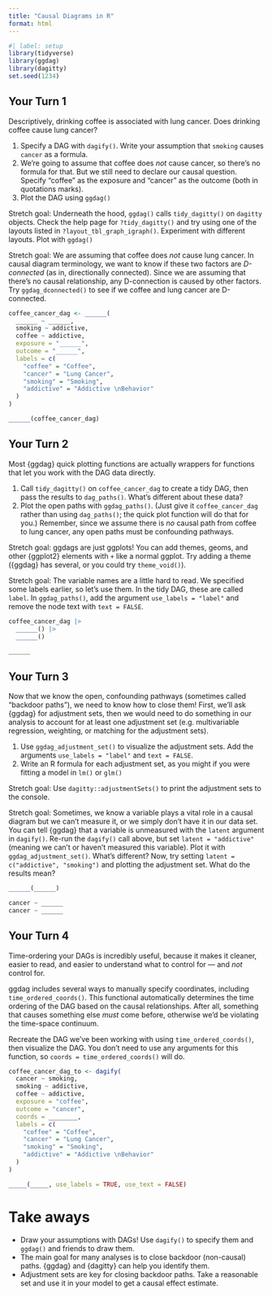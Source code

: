 ```yaml
---
title: "Causal Diagrams in R"
format: html
---
```


```r
#| label: setup
library(tidyverse)
library(ggdag)
library(dagitty)
set.seed(1234)
```

## Your Turn 1

Descriptively, drinking coffee is associated with lung cancer. Does drinking coffee cause lung cancer? 

1. Specify a DAG with `dagify()`. Write your assumption that `smoking` causes `cancer` as a formula. 
2. We're going to assume that coffee does *not* cause cancer, so there's no formula for that. But we still need to declare our causal question. Specify "coffee" as the exposure and "cancer" as the outcome (both in quotations marks).
3. Plot the DAG using `ggdag()`

Stretch goal: Underneath the hood, `ggdag()` calls `tidy_dagitty()` on `dagitty` objects. Check the help page for `?tidy_dagitty()` and try using one of the layouts listed in `?layout_tbl_graph_igraph()`. Experiment with different layouts. Plot with `ggdag()`

Stretch goal: We are assuming that coffee does *not* cause lung cancer. In causal diagram terminology, we want to know if these two factors are *D-connected* (as in, directionally connected). Since we are assuming that there's no causal relationship, any D-connection is caused by other factors. Try `ggdag_dconnected()` to see if we coffee and lung cancer are D-connected.

```r
coffee_cancer_dag <- ______(
  ______ ~ ______,
  smoking ~ addictive,
  coffee ~ addictive,
  exposure = "______",
  outcome = "______",
  labels = c(
    "coffee" = "Coffee", 
    "cancer" = "Lung Cancer", 
    "smoking" = "Smoking", 
    "addictive" = "Addictive \nBehavior"
  )
)

______(coffee_cancer_dag)
```

## Your Turn 2

Most {ggdag} quick plotting functions are actually wrappers for functions that let you work with the DAG data directly. 

1. Call `tidy_dagitty()` on `coffee_cancer_dag` to create a tidy DAG, then pass the results to `dag_paths()`. What's different about these data?
2. Plot the open paths with `ggdag_paths()`. (Just give it `coffee_cancer_dag` rather than using `dag_paths()`; the quick plot function will do that for you.) Remember, since we assume there is *no* causal path from coffee to lung cancer, any open paths must be confounding pathways. 

Stretch goal: ggdags are just ggplots! You can add themes, geoms, and other {ggplot2} elements with `+` like a normal ggplot. Try adding a theme ({ggdag} has several, or you could try `theme_void()`).

Stretch goal: The variable names are a little hard to read. We specified some labels earlier, so let's use them. In the tidy DAG, these are called `label`. In `ggdag_paths()`, add the argument `use_labels = "label"` and remove the node text with `text = FALSE`.

```r
coffee_cancer_dag |>
  ______() |>
  ______()

______
```


## Your Turn 3

Now that we know the open, confounding pathways (sometimes called "backdoor paths"), we need to know how to close them! First, we'll ask {ggdag} for adjustment sets, then we would need to do something in our analysis to account for at least one adjustment set (e.g. multivariable regression, weighting, or matching for the adjustment sets).

1. Use `ggdag_adjustment_set()` to visualize the adjustment sets. Add the arguments `use_labels = "label"` and `text = FALSE`.
2. Write an R formula for each adjustment set, as you might if you were fitting a model in `lm()` or `glm()`

Stretch goal: Use `dagitty::adjustmentSets()` to print the adjustment sets to the console.

Stretch goal: Sometimes, we know a variable plays a vital role in a causal diagram but we can't measure it, or we simply don't have it in our data set. You can tell {ggdag} that a variable is unmeasured with the `latent` argument in `dagify()`. Re-run the `dagify()` call above, but set `latent = "addictive"` (meaning we can't or haven't measured this variable). Plot it with `ggdag_adjustment_set()`. What's different? Now, try setting `latent = c("addictive", "smoking")` and plotting the adjustment set. What do the results mean?

```r
______(______)

cancer ~ ______
cancer ~ ______
```

## Your Turn 4

Time-ordering your DAGs is incredibly useful, because it makes it cleaner, easier to read, and easier to understand what to control for --- and *not* control for.

ggdag includes several ways to manually specify coordinates, including `time_ordered_coords()`. This functional automatically determines the time ordering of the DAG based on the causal relationships. After all, something that causes something else *must* come before, otherwise we'd be violating the time-space continuum. 

Recreate the DAG we've been working with using `time_ordered_coords()`, then visualize the DAG. You don't need to use any arguments for this function, so `coords = time_ordered_coords()` will do.

```r
coffee_cancer_dag_to <- dagify(
  cancer ~ smoking,
  smoking ~ addictive,
  coffee ~ addictive,
  exposure = "coffee",
  outcome = "cancer",
  coords = ________,
  labels = c(
    "coffee" = "Coffee", 
    "cancer" = "Lung Cancer", 
    "smoking" = "Smoking", 
    "addictive" = "Addictive \nBehavior"
  )
)

_____(_____, use_labels = TRUE, use_text = FALSE)
```

# Take aways

* Draw your assumptions with DAGs! Use `dagify()` to specify them and `ggdag()` and friends to draw them. 
* The main goal for many analyses is to close backdoor (non-causal) paths. {ggdag} and {dagitty} can help you identify them.
* Adjustment sets are key for closing backdoor paths. Take a reasonable set and use it in your model to get a causal effect estimate.
